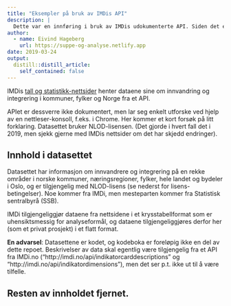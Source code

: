 ```yaml
---
title: "Eksempler på bruk av IMDis API"
description: |
  Dette var en innføring i bruk av IMDis udokumenterte API. Siden det er uklart om de fortsatt støtter slik udokumentert fremferd, er koden tatt vekk.
author:
  - name: Eivind Hageberg
    url: https://suppe-og-analyse.netlify.app
date: 2019-03-24
output:
  distill::distill_article:
    self_contained: false
---
```


IMDis [tall og statistikk-nettsider](https://www.imdi.no/tall-og-statistikk/) henter dataene sine om innvandring og integrering i kommuner, fylker og Norge fra et API.

APIet er dessverre ikke dokumentert, men lar seg enkelt utforske ved hjelp av en nettleser-konsoll, f.eks. i Chrome. Her kommer et kort forsøk på litt forklaring. Datasettet bruker NLOD-lisensen. (Det gjorde i hvert fall det i 2019, men sjekk gjerne med IMDis nettsider om det har skjedd endringer).

## Innhold i datasettet
Datasettet har informasjon om innvandrere og integrering på en rekke områder i norske kommuner, næringsregioner, fylker, hele landet og bydeler i Oslo, og er tilgjengelig med NLOD-lisens (se nederst for lisens-betingelser). Noe kommer fra IMDi, men mesteparten kommer fra Statistisk sentralbyrå (SSB).

IMDi tilgjengeliggjør dataene fra nettsidene i et krysstabellformat som er uhensiktsmessig for analyseformål, og dataene tilgjengeliggjøres derfor her (som et privat prosjekt) i et flatt format.

__En advarsel__: Datasettene er kodet, og kodeboka er foreløpig ikke en del av dette repoet. Beskrivelser av data skal egentlig være tilgjengelig fra et API fra IMDi.no ("http://imdi.no/api/indikatorcarddescriptions" og "http://imdi.no/api/indikatordimensions"), men det ser p.t. ikke ut til å være tilfelle.

## Resten av innholdet fjernet.

